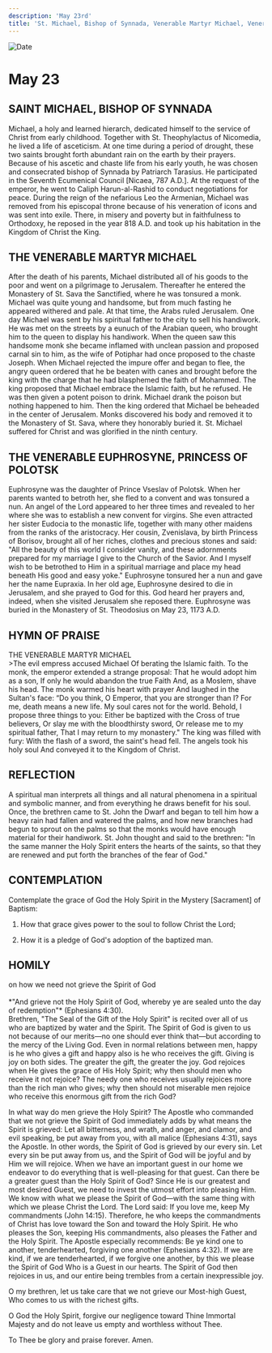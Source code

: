 ```yaml
---
description: 'May 23rd'
title: 'St. Michael, Bishop of Synnada, Venerable Martyr Michael, Venerable Euphrosyne, Prince of Polotsk'
---
```


<CustomPaginator />
<RunningHead />

<Image src="/title-imprint.png" height={68} width={50} alt="Date" className="title-imprint"/>

# <div id="date">May <Image className="four-dot" src="/four-dot.png" height={15} width={15} alt="" />23</div>

## SAINT MICHAEL, BISHOP OF SYNNADA

Michael, a holy and learned hierarch, dedicated himself to the service of Christ from early childhood. Together with St. Theophylactus of Nicomedia, he lived a life of asceticism. At one time during a period of drought, these two saints brought forth abundant rain on the earth by their prayers. Because of his ascetic and chaste life from his early youth, he was chosen and consecrated bishop of Synnada by Patriarch Tarasius. He participated in the Seventh Ecumenical Council [Nicaea, 787 A.D.]. At the request of the emperor, he went to Caliph Harun-al-Rashid to conduct negotiations for peace. During the reign of the nefarious Leo the Armenian, Michael was removed from his episcopal throne because of his veneration of icons and was sent into exile. There, in misery and poverty but in faithfulness to Orthodoxy, he reposed in the year 818 A.D. and took up his habitation in the Kingdom of Christ the King.

## THE VENERABLE MARTYR MICHAEL

After the death of his parents, Michael distributed all of his goods to the poor and went on a pilgrimage to Jerusalem. Thereafter he entered the Monastery of St. Sava the Sanctified, where he was tonsured a monk. Michael was quite young and handsome, but from much fasting he appeared withered and pale. At that time, the Arabs ruled Jerusalem. One day Michael was sent by his spiritual father to the city to sell his handiwork. He was met on the streets by a eunuch of the Arabian queen, who brought him to the queen to display his handiwork. When the queen saw this handsome monk she became inflamed with unclean passion and proposed carnal sin to him, as the wife of Potiphar had once proposed to the chaste Joseph. When Michael rejected the impure offer and began to flee, the angry queen ordered that he be beaten with canes and brought before the king with the charge that he had blasphemed the faith of Mohammed. The king proposed that Michael embrace the Islamic faith, but he refused. He was then given a potent poison to drink. Michael drank the poison but nothing happened to him. Then the king ordered that Michael be beheaded in the center of Jerusalem. Monks discovered his body and removed it to the Monastery of St. Sava, where they honorably buried it. St. Michael suffered for Christ and was glorified in the ninth century.

## THE VENERABLE EUPHROSYNE, PRINCESS OF POLOTSK

Euphrosyne was the daughter of Prince Vseslav of Polotsk. When her parents wanted to betroth her, she fled to a convent and was tonsured a nun. An angel of the Lord appeared to her three times and revealed to her where she was to establish a new convent for virgins. She even attracted her sister Eudocia to the monastic life, together with many other maidens from the ranks of the aristocracy. Her cousin, Zvenislava, by birth Princess of Borisov, brought all of her riches, clothes and precious stones and said: "All the beauty of this world I consider vanity, and these adornments prepared for my marriage I give to the Church of the Savior. And I myself wish to be betrothed to Him in a spiritual marriage and place my head beneath His good and easy yoke." Euphrosyne tonsured her a nun and gave her the name Eupraxia. In her old age, Euphrosyne desired to die in Jerusalem, and she prayed to God for this. God heard her prayers and, indeed, when she visited Jerusalem she reposed there. Euphrosyne was buried in the Monastery of St. Theodosius on May 23, 1173 A.D.


## HYMN OF PRAISE
<div style={{textAlign:'center', color:'crimson', fontWeight:'bold'}}>
THE VENERABLE MARTYR MICHAEL
</div>
>The evil empress accused Michael  
Of berating the Islamic faith.  
To the monk, the emperor extended a strange proposal:  
That he would adopt him as a son,  
If only he would abandon the true Faith  
And, as a Moslem, shave his head.  
The monk warmed his heart with prayer  
And laughed in the Sultan's face:  
“Do you think, O Emperor, that you are stronger than I?  
For me, death means a new life.  
My soul cares not for the world.  
Behold, I propose three things to you:  
Either be baptized with the Cross of true believers,  
Or slay me with the bloodthirsty sword,  
Or release me to my spiritual father,  
That I may return to my monastery."  
The king was filled with fury:  
With the flash of a sword, the saint's head fell.  
The angels took his holy soul  
And conveyed it to the Kingdom of Christ.  


## REFLECTION

A spiritual man interprets all things and all natural phenomena in a spiritual and symbolic manner, and from everything he draws benefit for his soul. Once, the brethren came to St. John the Dwarf and began to tell him how a heavy rain had fallen and watered the palms, and how new branches had begun to sprout on the palms so that the monks would have enough material for their handiwork. St. John thought and said to the brethren: "In the same manner the Holy Spirit enters the hearts of the saints, so that they are renewed and put forth the branches of the fear of God."


## CONTEMPLATION

Contemplate the grace of God the Holy Spirit in the Mystery [Sacrament] of Baptism:

1. How that grace gives power to the soul to follow Christ the Lord;

2. How it is a pledge of God's adoption of the baptized man.


## HOMILY
<div style={{textAlign:'center', color:'crimson', fontWeight:'bold'}}>
on how we need not grieve the Spirit of God
</div><br />
<div style={{textAlign:'right'}}>
*"And grieve not the Holy Spirit of God, whereby ye are sealed unto the day of redemption"* (Ephesians 4:30).
</div>
Brethren, "The Seal of the Gift of the Holy Spirit" is recited over all of us who are baptized by water and the Spirit. The Spirit of God is given to us not because of our merits—no one should ever think that—but according to the mercy of the Living God. Even in normal relations between men, happy is he who gives a gift and happy also is he who receives the gift. Giving is joy on both sides. The greater the gift, the greater the joy. God rejoices when He gives the grace of His Holy Spirit; why then should men who receive it not rejoice? The needy one who receives usually rejoices more than the rich man who gives; why then should not miserable men rejoice who receive this enormous gift from the rich God?

In what way do men grieve the Holy Spirit? The Apostle who commanded that we not grieve the Spirit of God immediately adds by what means the Spirit is grieved: Let all bitterness, and wrath, and anger, and clamor, and evil speaking, be put away from you, with all malice (Ephesians 4:31), says the Apostle. In other words, the Spirit of God is grieved by our every sin. Let every sin be put away from us, and the Spirit of God will be joyful and by Him we will rejoice. When we have an important guest in our home we endeavor to do everything that is well-pleasing for that guest. Can there be a greater guest than the Holy Spirit of God? Since He is our greatest and most desired Guest, we need to invest the utmost effort into pleasing Him. We know with what we please the Spirit of God—with the same thing with which we please Christ the Lord. The Lord said: If you love me, keep My commandments (John 14:15). Therefore, he who keeps the commandments of Christ has love toward the Son and toward the Holy Spirit. He who pleases the Son, keeping His commandments, also pleases the Father and the Holy Spirit. The Apostle especially recommends: Be ye kind one to another, tenderhearted, forgiving one another (Ephesians 4:32). If we are kind, if we are tenderhearted, if we forgive one another, by this we please the Spirit of God Who is a Guest in our hearts. The Spirit of God then rejoices in us, and our entire being trembles from a certain inexpressible joy.

O my brethren, let us take care that we not grieve our Most-high Guest, Who comes to us with the richest gifts.

O God the Holy Spirit, forgive our negligence toward Thine Immortal Majesty and do not leave us empty and worthless without Thee.

To Thee be glory and praise forever. Amen.
